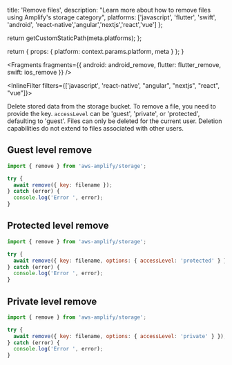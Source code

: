 
  title: 'Remove files',
  description:
    "Learn more about how to remove files using Amplify's storage category",
  platforms: ['javascript', 'flutter', 'swift', 'android', 'react-native','angular','nextjs','react','vue'] 
};

  return getCustomStaticPath(meta.platforms);
};

  return {
    props: {
      platform: context.params.platform,
      meta
    }
  };
}


<Fragments
  fragments={{
    android: android_remove,
    flutter: flutter_remove,
    swift: ios_remove
  }}
/>

<InlineFilter filters={['javascript',  'react-native', "angular", "nextjs", "react", "vue"]}>

Delete stored data from the storage bucket. To remove a file, you need to provide the key. `accessLevel` can be 'guest', 'private', or 'protected', defaulting to 'guest'. Files can only be deleted for the current user. Deletion capabilities do not extend to files associated with other users.

## Guest level remove

```javascript
import { remove } from 'aws-amplify/storage';

try {
  await remove({ key: filename });
} catch (error) {
  console.log('Error ', error);
}
```

## Protected level remove

```javascript
import { remove } from 'aws-amplify/storage';

try {
  await remove({ key: filename, options: { accessLevel: 'protected' } });
} catch (error) {
  console.log('Error ', error);
}
```

## Private level remove

```javascript
import { remove } from 'aws-amplify/storage';

try {
  await remove({ key: filename, options: { accessLevel: 'private' } });
} catch (error) {
  console.log('Error ', error);
}
```

</InlineFilter>
